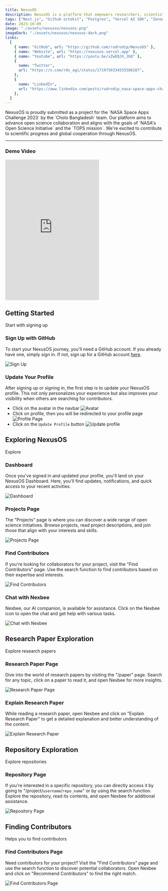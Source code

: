 ```yaml
---
title: NexusOS
description: NexusOS is a platform that empowers researchers, scientists, and innovators. This project was submitted as a project for the NASA Space Apps Challenge 2023, in which I was selected as a global nominee.
tags: ["Next.js", "Github octokit", "Postgres", "Vercel AI SDK", "Zenodo API"]
date: 2023-10-09
image: "./assets/nexusos/nexusos.png"
imageDark: "./assets/nexusos/nexusos-dark.png"
links:
  [
    { name: "GitHub", url: "https://github.com/rudrodip/NexusOS" },
    { name: "Website", url: "https://nexusos.vercel.app" },
    { name: "Youtube", url: "https://youtu.be/xZwEQJX_JbQ" },
    {
      name: "Twitter",
      url: "https://x.com/rds_agi/status/1719750334535586107",
    },
    {
      name: "LinkedIn",
      url: "https://www.linkedin.com/posts/rudrodip_nasa-space-apps-challenge-activity-7125520414692298753-vb51",
    },
  ]
---
```


<Callout>
  NexusOS is proudly submitted as a project for the `NASA Space Apps Challenge
  2023` by the `Cholo Bangladesh` team. Our platform aims to advance open
  science collaboration and aligns with the goals of `NASA's Open Science
  Initiative` and the `TOPS mission`. We're excited to contribute to scientific
  progress and global cooperation through NexusOS.
</Callout>

---

### Demo Video

<div className="flex justify-center items-center border">
  <iframe
    className="w-full"
    src="https://www.youtube.com/embed/xZwEQJX_JbQ?mute=1&autoplay=1&loop=1&playlist=xZwEQJX_JbQ"
    height="450"
    title="NexusOS - Demo Video from 'Cholo Bangladesh' - NASA Space Apps Challenge 2023"
    frameborder="0"
    allow="accelerometer; autoplay; clipboard-write; encrypted-media; gyroscope; picture-in-picture; web-share"
    allowfullscreen
  ></iframe>
</div>

## Getting Started

Start with signing up

### Sign Up with GitHub

To start your NexusOS journey, you'll need a GitHub account. If you already have one, simply sign in. If not, sign up for a GitHub account [here](https://github.com/join).

![Sign Up](./assets/nexusos/signup.png)

### Update Your Profile

After signing up or signing in, the first step is to update your NexusOS profile. This not only personalizes your experience but also improves your visibility when others are searching for contributors.

- Click on the avatar in the navbar
  ![Avatar](./assets/nexusos/avatar.png)
- Click on profile, then you will be redirected to your profile page
  ![Profile Page](./assets/nexusos/profile-page.png)
- Click on the `Update Profile` button
  ![Update profile](./assets/nexusos/profile-update.png)

## Exploring NexusOS

Explore

### Dashboard

Once you've signed in and updated your profile, you'll land on your NexusOS Dashboard. Here, you'll find updates, notifications, and quick access to your recent activities.

![Dashboard](./assets/nexusos/dashboard.png)

### Projects Page

The "Projects" page is where you can discover a wide range of open science initiatives. Browse projects, read project descriptions, and join those that align with your interests and skills.

![Projects Page](./assets/nexusos/project-page.png)

### Find Contributors

If you're looking for collaborators for your project, visit the "Find Contributors" page. Use the search function to find contributors based on their expertise and interests.

![Find Contributors](./assets/nexusos/ai-find.png)

### Chat with Nexbee

Nexbee, our AI companion, is available for assistance. Click on the Nexbee icon to open the chat and get help with various tasks.

![Chat with Nexbee](./assets/nexusos/ai-ama.gif)

## Research Paper Exploration

Explore research papers

### Research Paper Page

Dive into the world of research papers by visiting the "/paper" page. Search for any topic, click on a paper to read it, and open Nexbee for more insights.

![Research Paper Page](./assets/nexusos/paper-page.png)

### Explain Research Paper

While reading a research paper, open Nexbee and click on "Explain Research Paper" to get a detailed explanation and better understanding of the content.

![Explain Research Paper](./assets/nexusos/ai-paper.png)

## Repository Exploration

Explore repositories

### Repository Page

If you're interested in a specific repository, you can directly access it by going to "/project/`username`/`repo_name`" or by using the search function. Explore the repository, read its contents, and open Nexbee for additional assistance.

![Repository Page](./assets/nexusos/project-page.png)

## Finding Contributors

Helps you to find contributors

### Find Contributors Page

Need contributors for your project? Visit the "Find Contributors" page and use the search function to discover potential collaborators. Open Nexbee and click on "Recommend Contributors" to find the right match.

![Find Contributors Page](./assets/nexusos/ai-recommend.png)
